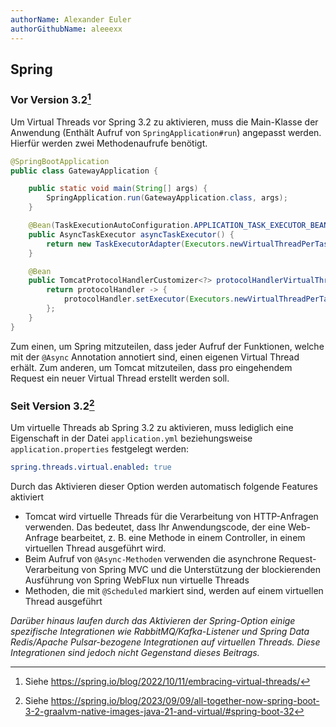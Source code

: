 ```yaml
---
authorName: Alexander Euler
authorGithubName: aleeexx
---
```


## Spring

### Vor Version 3.2[^1]

Um Virtual Threads vor Spring 3.2 zu aktivieren, muss die Main-Klasse der Anwendung
(Enthält Aufruf von `SpringApplication#run`) angepasst werden. Hierfür werden zwei Methodenaufrufe benötigt.

```java
@SpringBootApplication
public class GatewayApplication {

    public static void main(String[] args) {
        SpringApplication.run(GatewayApplication.class, args);
    }

    @Bean(TaskExecutionAutoConfiguration.APPLICATION_TASK_EXECUTOR_BEAN_NAME)
    public AsyncTaskExecutor asyncTaskExecutor() {
        return new TaskExecutorAdapter(Executors.newVirtualThreadPerTaskExecutor());
    }

    @Bean
    public TomcatProtocolHandlerCustomizer<?> protocolHandlerVirtualThreadExecutorCustomizer() {
        return protocolHandler -> {
            protocolHandler.setExecutor(Executors.newVirtualThreadPerTaskExecutor());
        };
    }
}
```

Zum einen, um Spring mitzuteilen, dass jeder Aufruf der Funktionen, welche mit der `@Async` Annotation annotiert sind,
einen eigenen Virtual Thread erhält. Zum anderen, um Tomcat mitzuteilen, dass pro eingehendem Request ein neuer
Virtual Thread erstellt werden soll.

### Seit Version 3.2[^2]

Um virtuelle Threads ab Spring 3.2 zu aktivieren, muss lediglich eine Eigenschaft in der
Datei `application.yml` beziehungsweise `application.properties` festgelegt werden:

```yaml
spring.threads.virtual.enabled: true
```

Durch das Aktivieren dieser Option werden automatisch folgende Features aktiviert

- Tomcat wird virtuelle Threads für die Verarbeitung von HTTP-Anfragen verwenden.
  Das bedeutet, dass Ihr Anwendungscode, der eine Web-Anfrage bearbeitet,
  z. B. eine Methode in einem Controller, in einem virtuellen Thread ausgeführt wird.
- Beim Aufruf von `@Async-Methoden` verwenden die asynchrone Request-Verarbeitung von Spring MVC
  und die Unterstützung der blockierenden Ausführung von Spring WebFlux nun virtuelle Threads
- Methoden, die mit `@Scheduled` markiert sind, werden auf einem virtuellen Thread ausgeführt

<em>
  Darüber hinaus laufen durch das Aktivieren der Spring-Option einige spezifische Integrationen wie
  RabbitMQ/Kafka-Listener und Spring Data Redis/Apache Pulsar-bezogene Integrationen auf virtuellen Threads. Diese
  Integrationen sind jedoch nicht Gegenstand dieses Beitrags.
</em>

[^1]: Siehe https://spring.io/blog/2022/10/11/embracing-virtual-threads/
[^2]: Siehe https://spring.io/blog/2023/09/09/all-together-now-spring-boot-3-2-graalvm-native-images-java-21-and-virtual/#spring-boot-32
